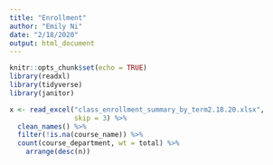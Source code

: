```yaml
---
title: "Enrollment"
author: "Emily Ni"
date: "2/18/2020"
output: html_document
---
```


```r
knitr::opts_chunk$set(echo = TRUE)
library(readxl)
library(tidyverse)
library(janitor)
```
```r
x <- read_excel("class_enrollment_summary_by_term2.18.20.xlsx", 
                skip = 3) %>% 
  clean_names() %>% 
  filter(!is.na(course_name)) %>% 
  count(course_department, wt = total) %>% 
    arrange(desc(n))
  
```

